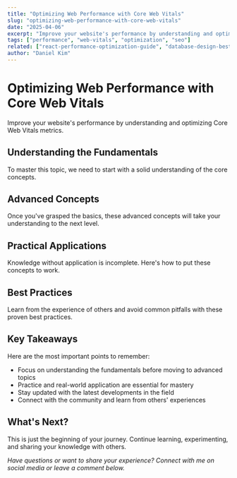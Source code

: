 ```yaml
---
title: "Optimizing Web Performance with Core Web Vitals"
slug: "optimizing-web-performance-with-core-web-vitals"
date: "2025-04-06"
excerpt: "Improve your website's performance by understanding and optimizing Core Web Vitals metrics."
tags: ["performance", "web-vitals", "optimization", "seo"]
related: ["react-performance-optimization-guide", "database-design-best-practices-with-postgresql", "authentication-and-authorization-in-nodejs"]
author: "Daniel Kim"
---
```


# Optimizing Web Performance with Core Web Vitals

Improve your website's performance by understanding and optimizing Core Web Vitals metrics.

## Understanding the Fundamentals

To master this topic, we need to start with a solid understanding of the core concepts.

## Advanced Concepts

Once you've grasped the basics, these advanced concepts will take your understanding to the next level.

## Practical Applications

Knowledge without application is incomplete. Here's how to put these concepts to work.

## Best Practices

Learn from the experience of others and avoid common pitfalls with these proven best practices.

## Key Takeaways

Here are the most important points to remember:

- Focus on understanding the fundamentals before moving to advanced topics
- Practice and real-world application are essential for mastery
- Stay updated with the latest developments in the field
- Connect with the community and learn from others' experiences

## What's Next?

This is just the beginning of your journey. Continue learning, experimenting, and sharing your knowledge with others.

*Have questions or want to share your experience? Connect with me on social media or leave a comment below.*

